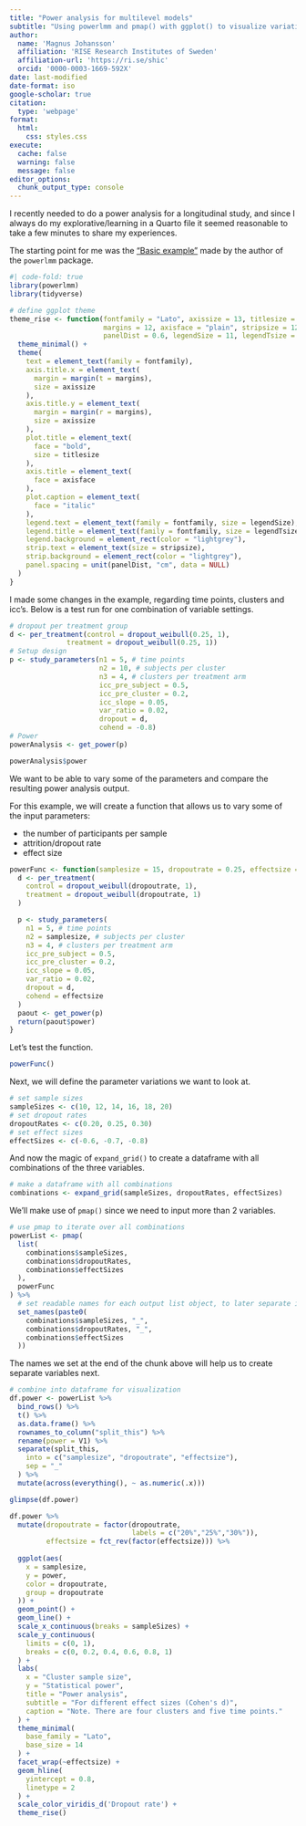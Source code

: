 ---
title: "Power analysis for multilevel models"
subtitle: "Using powerlmm and pmap() with ggplot() to visualize variations of parameter settings"
author:
  name: 'Magnus Johansson'
  affiliation: 'RISE Research Institutes of Sweden'
  affiliation-url: 'https://ri.se/shic'
  orcid: '0000-0003-1669-592X'
date: last-modified
date-format: iso
google-scholar: true
citation:
  type: 'webpage'
format:
  html:
    css: styles.css
execute: 
  cache: false
  warning: false
  message: false
editor_options: 
  chunk_output_type: console
---


I recently needed to do a power analysis for a longitudinal study, and since I always do my explorative/learning in a Quarto file it seemed reasonable to take a few minutes to share my experiences.

The starting point for me was the ["Basic example"](https://rpsychologist.com/introducing-powerlmm#a-basic-example) made by the author of the `powerlmm` package.

```{r}
#| code-fold: true
library(powerlmm)
library(tidyverse)

# define ggplot theme
theme_rise <- function(fontfamily = "Lato", axissize = 13, titlesize = 15,
                       margins = 12, axisface = "plain", stripsize = 12,
                       panelDist = 0.6, legendSize = 11, legendTsize = 12) {
  theme_minimal() +
  theme(
    text = element_text(family = fontfamily),
    axis.title.x = element_text(
      margin = margin(t = margins),
      size = axissize
    ),
    axis.title.y = element_text(
      margin = margin(r = margins),
      size = axissize
    ),
    plot.title = element_text(
      face = "bold",
      size = titlesize
    ),
    axis.title = element_text(
      face = axisface
    ),
    plot.caption = element_text(
      face = "italic"
    ),
    legend.text = element_text(family = fontfamily, size = legendSize),
    legend.title = element_text(family = fontfamily, size = legendTsize),
    legend.background = element_rect(color = "lightgrey"),
    strip.text = element_text(size = stripsize),
    strip.background = element_rect(color = "lightgrey"),
    panel.spacing = unit(panelDist, "cm", data = NULL)
  )
}

```


I made some changes in the example, regarding time points, clusters and icc's. Below is a test run for one combination of variable settings.

```{r}
# dropout per treatment group
d <- per_treatment(control = dropout_weibull(0.25, 1),
              treatment = dropout_weibull(0.25, 1))
# Setup design
p <- study_parameters(n1 = 5, # time points
                      n2 = 10, # subjects per cluster
                      n3 = 4, # clusters per treatment arm
                      icc_pre_subject = 0.5,
                      icc_pre_cluster = 0.2,
                      icc_slope = 0.05,
                      var_ratio = 0.02,
                      dropout = d,
                      cohend = -0.8)
# Power
powerAnalysis <- get_power(p)

powerAnalysis$power
```

We want to be able to vary some of the parameters and compare the resulting power analysis output.

For this example, we will create a function that allows us to vary some of the input parameters: 

- the number of participants per sample
- attrition/dropout rate
- effect size

```{r}
powerFunc <- function(samplesize = 15, dropoutrate = 0.25, effectsize = -0.8) {
  d <- per_treatment(
    control = dropout_weibull(dropoutrate, 1),
    treatment = dropout_weibull(dropoutrate, 1)
  )

  p <- study_parameters(
    n1 = 5, # time points
    n2 = samplesize, # subjects per cluster
    n3 = 4, # clusters per treatment arm
    icc_pre_subject = 0.5,
    icc_pre_cluster = 0.2,
    icc_slope = 0.05,
    var_ratio = 0.02,
    dropout = d,
    cohend = effectsize
  )
  paout <- get_power(p)
  return(paout$power)
}
```

Let's test the function.

```{r}
powerFunc()
```

Next, we will define the parameter variations we want to look at.

```{r}
# set sample sizes
sampleSizes <- c(10, 12, 14, 16, 18, 20)
# set dropout rates
dropoutRates <- c(0.20, 0.25, 0.30)
# set effect sizes
effectSizes <- c(-0.6, -0.7, -0.8)
```

And now the magic of `expand_grid()` to create a dataframe with all combinations of the three variables.
```{r}
# make a dataframe with all combinations
combinations <- expand_grid(sampleSizes, dropoutRates, effectSizes)
```

We'll make use of `pmap()` since we need to input more than 2 variables.

```{r}
# use pmap to iterate over all combinations
powerList <- pmap(
  list(
    combinations$sampleSizes,
    combinations$dropoutRates,
    combinations$effectSizes
  ),
  powerFunc
) %>%
  # set readable names for each output list object, to later separate into variables
  set_names(paste0(
    combinations$sampleSizes, "_",
    combinations$dropoutRates, "_",
    combinations$effectSizes
  ))
```

The names we set at the end of the chunk above will help us to create separate variables next.

```{r}
# combine into dataframe for visualization
df.power <- powerList %>%
  bind_rows() %>%
  t() %>%
  as.data.frame() %>%
  rownames_to_column("split_this") %>%
  rename(power = V1) %>%
  separate(split_this,
    into = c("samplesize", "dropoutrate", "effectsize"),
    sep = "_"
  ) %>%
  mutate(across(everything(), ~ as.numeric(.x)))

glimpse(df.power)
```

```{r}
df.power %>%
  mutate(dropoutrate = factor(dropoutrate,
                              labels = c("20%","25%","30%")),
         effectsize = fct_rev(factor(effectsize))) %>%
  
  ggplot(aes(
    x = samplesize,
    y = power,
    color = dropoutrate,
    group = dropoutrate
  )) +
  geom_point() +
  geom_line() +
  scale_x_continuous(breaks = sampleSizes) +
  scale_y_continuous(
    limits = c(0, 1),
    breaks = c(0, 0.2, 0.4, 0.6, 0.8, 1)
  ) +
  labs(
    x = "Cluster sample size",
    y = "Statistical power",
    title = "Power analysis",
    subtitle = "For different effect sizes (Cohen's d)",
    caption = "Note. There are four clusters and five time points."
  ) +
  theme_minimal(
    base_family = "Lato",
    base_size = 14
  ) +
  facet_wrap(~effectsize) +
  geom_hline(
    yintercept = 0.8,
    linetype = 2
  ) +
  scale_color_viridis_d('Dropout rate') +
  theme_rise()

```




